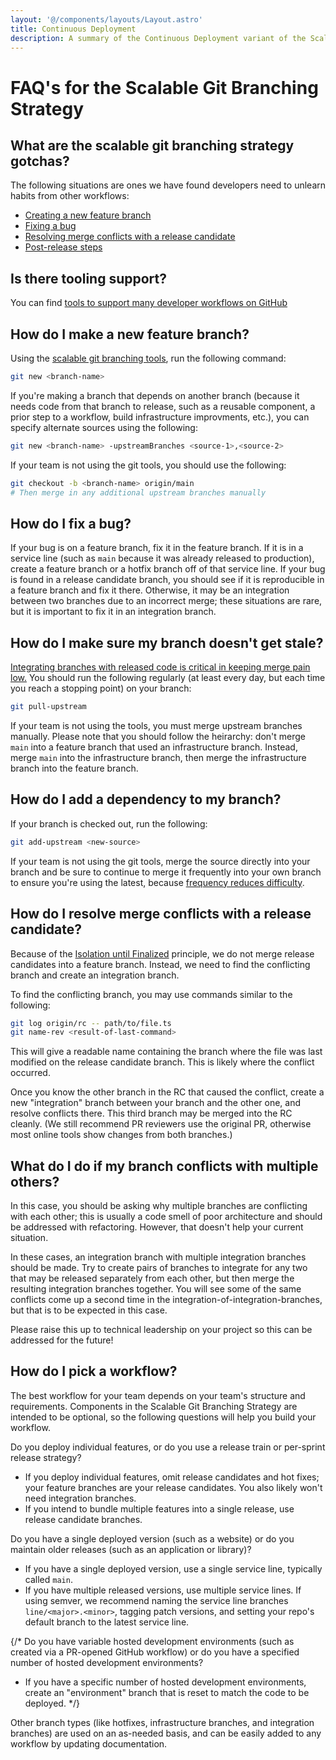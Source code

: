 ```yaml
---
layout: '@/components/layouts/Layout.astro'
title: Continuous Deployment
description: A summary of the Continuous Deployment variant of the Scalable Git Branching Model
---
```



# FAQ's for the Scalable Git Branching Strategy

## What are the scalable git branching strategy gotchas?

The following situations are ones we have found developers need to unlearn
habits from other workflows:

- [Creating a new feature branch](#how-do-i-make-a-new-feature-branch)
- [Fixing a bug](#how-do-i-fix-a-bug)
- [Resolving merge conflicts with a release candidate](#how-do-i-resolve-merge-conflicts-with-a-release-candidate)
- [Post-release steps](#how-do-i-make-sure-my-branch-doesnt-get-stale)

## Is there tooling support?

You can find [tools to support many developer workflows on GitHub][git-tools]

## How do I make a new feature branch?

Using the [scalable git branching tools][git-tools], run the following command:

```sh
git new <branch-name>
```

If you're making a branch that depends on another branch (because it needs code
from that branch to release, such as a reusable component, a prior step to a
workflow, build infrastructure improvments, etc.), you can specify alternate
sources using the following:

```sh
git new <branch-name> -upstreamBranches <source-1>,<source-2>
```

If your team is not using the git tools, you should use the following:

```sh
git checkout -b <branch-name> origin/main
# Then merge in any additional upstream branches manually
```

## How do I fix a bug?

If your bug is on a feature branch, fix it in the feature branch. If it is in a
service line (such as `main` because it was already released to production),
create a feature branch or a hotfix branch off of that service line. If your bug
is found in a release candidate branch, you should see if it is reproducible in
a feature branch and fix it there. Otherwise, it may be an integration between
two branches due to an incorrect merge; these situations are rare, but it is
important to fix it in an integration branch.

## How do I make sure my branch doesn't get stale?

[Integrating branches with released code is critical in keeping merge pain
low.][FrequencyReducesDifficulty] You should run the following regularly (at
least every day, but each time you reach a stopping point) on your branch:

```sh
git pull-upstream
```

If your team is not using the tools, you must merge upstream branches manually.
Please note that you should follow the heirarchy: don't merge `main` into a
feature branch that used an infrastructure branch. Instead, merge `main` into
the infrastructure branch, then merge the infrastructure branch into the feature
branch.

## How do I add a dependency to my branch?

If your branch is checked out, run the following:

```sh
git add-upstream <new-source>
```

If your team is not using the git tools, merge the source directly into your
branch and be sure to continue to merge it frequently into your own branch to
ensure you're using the latest, because [frequency reduces difficulty][FrequencyReducesDifficulty].

## How do I resolve merge conflicts with a release candidate?

Because of the [Isolation until Finalized][principle-isolation] principle, we do
not merge release candidates into a feature branch. Instead, we need to find the
conflicting branch and create an integration branch.

To find the conflicting branch, you may use commands similar to the following:

```sh
git log origin/rc -- path/to/file.ts
git name-rev <result-of-last-command>
```

This will give a readable name containing the branch where the file was last
modified on the release candidate branch. This is likely where the conflict
occurred.

Once you know the other branch in the RC that caused the conflict, create a new
"integration" branch between your branch and the other one, and resolve
conflicts there. This third branch may be merged into the RC cleanly. (We still
recommend PR reviewers use the original PR, otherwise most online tools show
changes from both branches.)

## What do I do if my branch conflicts with multiple others?

In this case, you should be asking why multiple branches are conflicting with
each other; this is usually a code smell of poor architecture and should be
addressed with refactoring. However, that doesn't help your current situation.

In these cases, an integration branch with multiple integration branches should
be made. Try to create pairs of branches to integrate for any two that may be
released separately from each other, but then merge the resulting integration
branches together. You will see some of the same conflicts come up a second time
in the integration-of-integration-branches, but that is to be expected in this
case.

Please raise this up to technical leadership on your project so this can be
addressed for the future!

## How do I pick a workflow?

The best workflow for your team depends on your team's structure and
requirements. Components in the Scalable Git Branching Strategy are intended to
be optional, so the following questions will help you build your workflow.

Do you deploy individual features, or do you use a release train or per-sprint
release strategy?

- If you deploy individual features, omit release candidates and hot fixes; your
  feature branches are your release candidates. You also likely won't need integration branches.
- If you intend to bundle multiple features into a single release, use release
  candidate branches.

Do you have a single deployed version (such as a website) or do you maintain
older releases (such as an application or library)?

- If you have a single deployed version, use a single service line, typically
  called `main`.
- If you have multiple released versions, use multiple service lines. If using
  semver, we recommend naming the service line branches `line/<major>.<minor>`,
  tagging patch versions, and setting your repo's default branch to the latest service line.

{/\*
Do you have variable hosted development environments (such as created via a PR-opened GitHub workflow) or do you have a specified number of hosted development environments?

- If you have a specific number of hosted development environments, create an
  "environment" branch that is reset to match the code to be deployed.
  \*/}

Other branch types (like hotfixes, infrastructure branches, and integration
branches) are used on an as-needed basis, and can be easily added to any
workflow by updating documentation.

[git-tools]: https://github.com/PrincipleStudios/scalable-git-branching-tools
[FrequencyReducesDifficulty]: https://martinfowler.com/bliki/FrequencyReducesDifficulty.html
[principle-isolation]: https://principlestudios.com/article/a-scalable-git-branching-model/#isolation-until-finalized
